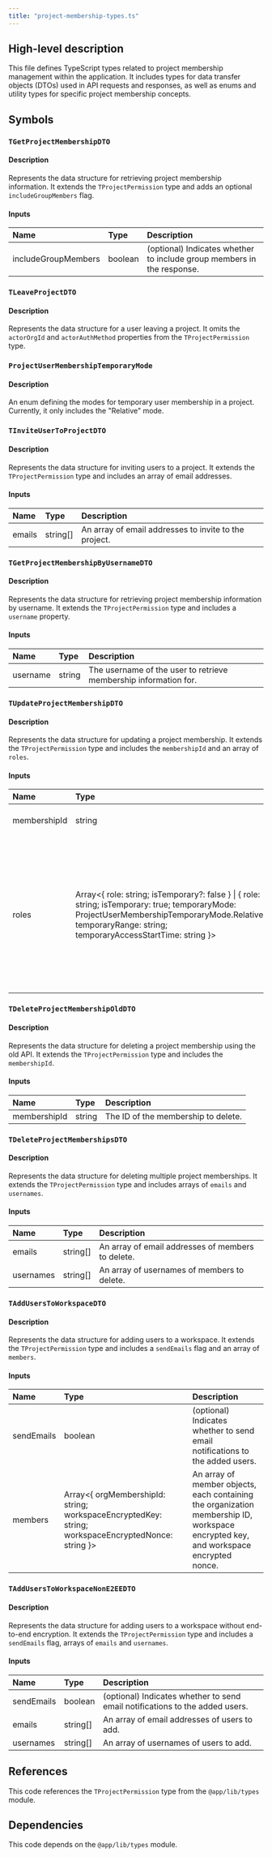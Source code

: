 ```yaml
---
title: "project-membership-types.ts"
---
```


## High-level description
This file defines TypeScript types related to project membership management within the application. It includes types for data transfer objects (DTOs) used in API requests and responses, as well as enums and utility types for specific project membership concepts.

## Symbols
### `TGetProjectMembershipDTO`
#### Description
Represents the data structure for retrieving project membership information. It extends the `TProjectPermission` type and adds an optional `includeGroupMembers` flag.

#### Inputs
| Name | Type | Description |
|:-----|:-----|:------------|
| includeGroupMembers | boolean | (optional) Indicates whether to include group members in the response. |

### `TLeaveProjectDTO`
#### Description
Represents the data structure for a user leaving a project. It omits the `actorOrgId` and `actorAuthMethod` properties from the `TProjectPermission` type.

### `ProjectUserMembershipTemporaryMode`
#### Description
An enum defining the modes for temporary user membership in a project. Currently, it only includes the "Relative" mode.

### `TInviteUserToProjectDTO`
#### Description
Represents the data structure for inviting users to a project. It extends the `TProjectPermission` type and includes an array of email addresses.

#### Inputs
| Name | Type | Description |
|:-----|:-----|:------------|
| emails | string[] | An array of email addresses to invite to the project. |

### `TGetProjectMembershipByUsernameDTO`
#### Description
Represents the data structure for retrieving project membership information by username. It extends the `TProjectPermission` type and includes a `username` property.

#### Inputs
| Name | Type | Description |
|:-----|:-----|:------------|
| username | string | The username of the user to retrieve membership information for. |

### `TUpdateProjectMembershipDTO`
#### Description
Represents the data structure for updating a project membership. It extends the `TProjectPermission` type and includes the `membershipId` and an array of `roles`.

#### Inputs
| Name | Type | Description |
|:-----|:-----|:------------|
| membershipId | string | The ID of the membership to update. |
| roles | Array&lt;{ role: string; isTemporary?: false } \| { role: string; isTemporary: true; temporaryMode: ProjectUserMembershipTemporaryMode.Relative; temporaryRange: string; temporaryAccessStartTime: string }&gt; | An array of roles to assign to the membership. Each role can be either permanent (`isTemporary: false`) or temporary with a specified mode, range, and start time. |

### `TDeleteProjectMembershipOldDTO`
#### Description
Represents the data structure for deleting a project membership using the old API. It extends the `TProjectPermission` type and includes the `membershipId`.

#### Inputs
| Name | Type | Description |
|:-----|:-----|:------------|
| membershipId | string | The ID of the membership to delete. |

### `TDeleteProjectMembershipsDTO`
#### Description
Represents the data structure for deleting multiple project memberships. It extends the `TProjectPermission` type and includes arrays of `emails` and `usernames`.

#### Inputs
| Name | Type | Description |
|:-----|:-----|:------------|
| emails | string[] | An array of email addresses of members to delete. |
| usernames | string[] | An array of usernames of members to delete. |

### `TAddUsersToWorkspaceDTO`
#### Description
Represents the data structure for adding users to a workspace. It extends the `TProjectPermission` type and includes a `sendEmails` flag and an array of `members`.

#### Inputs
| Name | Type | Description |
|:-----|:-----|:------------|
| sendEmails | boolean | (optional) Indicates whether to send email notifications to the added users. |
| members | Array&lt;{ orgMembershipId: string; workspaceEncryptedKey: string; workspaceEncryptedNonce: string }&gt; | An array of member objects, each containing the organization membership ID, workspace encrypted key, and workspace encrypted nonce. |

### `TAddUsersToWorkspaceNonE2EEDTO`
#### Description
Represents the data structure for adding users to a workspace without end-to-end encryption. It extends the `TProjectPermission` type and includes a `sendEmails` flag, arrays of `emails` and `usernames`.

#### Inputs
| Name | Type | Description |
|:-----|:-----|:------------|
| sendEmails | boolean | (optional) Indicates whether to send email notifications to the added users. |
| emails | string[] | An array of email addresses of users to add. |
| usernames | string[] | An array of usernames of users to add. |

## References
This code references the `TProjectPermission` type from the `@app/lib/types` module.

## Dependencies
This code depends on the `@app/lib/types` module.
